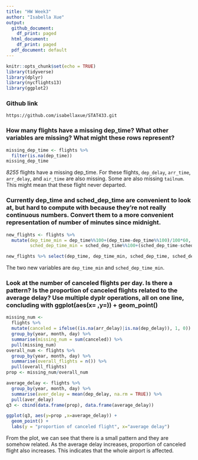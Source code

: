 ```yaml
---
title: "HW Week3"
author: "Isabella Xue"
output:
  github_document:
    df_print: paged
  html_document:
    df_print: paged
  pdf_document: default
---
```


```r
knitr::opts_chunk$set(echo = TRUE)
library(tidyverse)
library(dplyr)
library(nycflights13)
library(ggplot2)
```

### Github link

`https://github.com/isabellaxue/STAT433.git`

### How many flights have a missing dep_time? What other variables are missing? What might these rows represent?

```r
missing_dep_time <- flights %>%
  filter(is.na(dep_time))
missing_dep_time
```

*8255* flights have a missing dep_time. For these flights, `dep_delay`, `arr_time`, `arr_delay`, and `air_time` are also missing. Some are also missing `tailnum`. This might mean that these flight never departed. 

### Currently dep_time and sched_dep_time are convenient to look at, but hard to compute with because they’re not really continuous numbers. Convert them to a more convenient representation of number of minutes since midnight.

```r
new_flights <- flights %>% 
  mutate(dep_time_min = dep_time%%100+(dep_time-dep_time%%100)/100*60,
         sched_dep_time_min = sched_dep_time%%100+(sched_dep_time-sched_dep_time %%100)/100*60) 

new_flights %>% select(dep_time, dep_time_min, sched_dep_time, sched_dep_time_min)
```

The two new variables are `dep_time_min` and `sched_dep_time_min`.

### Look at the number of canceled flights per day. Is there a pattern? Is the proportion of canceled flights related to the average delay? Use multiple dyplr operations, all on one line, concluding with ggplot(aes(x= ,y=)) + geom_point()

```r
missing_num <- 
  flights %>%
  mutate(canceled = ifelse((is.na(arr_delay)|is.na(dep_delay)), 1, 0)) %>%
  group_by(year, month, day) %>%
  summarise(missing_num = sum(canceled)) %>%
  pull(missing_num)
overall_num <- flights %>%
  group_by(year, month, day) %>%
  summarise(overall_flights = n()) %>%
  pull(overall_flights)
prop <- missing_num/overall_num

average_delay <- flights %>%
  group_by(year, month, day) %>%
  summarise(aver_delay = mean(dep_delay, na.rm = TRUE)) %>%
  pull(aver_delay)
q3 <- cbind(data.frame(prop), data.frame(average_delay))

ggplot(q3, aes(y=prop ,x=average_delay)) + 
  geom_point() +
  labs(y = "proportion of canceled flight", x="average delay")

```

From the plot, we can see that there is a small pattern and they are somehow related. As the average delay increases, proportion of canceled flight also increases. This  indicates that the whole airport is affected. 


